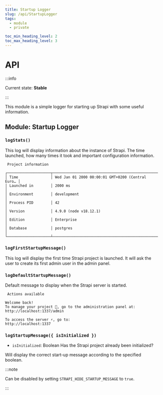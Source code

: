 ```yaml
---
title: Startup Logger
slug: /api/StartupLogger
tags:
  - module
  - private

toc_min_heading_level: 2
toc_max_heading_level: 3
---
```



# API

:::info

Current state: **Stable**

:::

This module is a simple logger for starting up Strapi with some useful information.

## Module: Startup Logger

### `logStats()`

This log will display information about the instance of Strapi. The time launched, how many times it took and important configuration information.

```
 Project information

┌────────────────────┬──────────────────────────────────────────────────┐
│ Time               │ Wed Jan 01 2000 00:00:01 GMT+0200 (Central Euro… │
│ Launched in        │ 2000 ms                                          │
│ Environment        │ development                                      │
│ Process PID        │ 42                                               │
│ Version            │ 4.9.0 (node v18.12.1)                            │
│ Edition            │ Enterprise                                       │
│ Database           │ postgres                                         │
└────────────────────┴──────────────────────────────────────────────────┘
```

### `logFirstStartupMessage()`

This log will display the first time Strapi project is launched. It will ask the user to create its first admin user in the admin panel.

### `logDefaultStartupMessage()`

Default message to display when the Strapi server is started.

```
 Actions available

Welcome back!
To manage your project 🚀, go to the administration panel at:
http://localhost:1337/admin

To access the server ⚡️, go to:
http://localhost:1337
```

### `logStartupMessage({ isInitialized })`

- `isInitialized`: <Type>Boolean</Type> Has the Strapi project already been initialized?

Will display the correct start-up message according to the specified boolean.

:::note

Can be disabled by setting `STRAPI_HIDE_STARTUP_MESSAGE` to `true`.

:::
